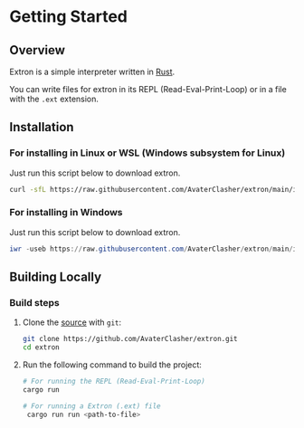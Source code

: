 # Getting Started

## Overview

Extron is a simple interpreter written in [Rust](https://www.rust-lang.org).

You can write files for extron in its REPL (Read-Eval-Print-Loop) or in a file with the `.ext` extension.

## Installation

### For installing in Linux or WSL (Windows subsystem for Linux)

Just run this script below to download extron.

```bash
curl -sfL https://raw.githubusercontent.com/AvaterClasher/extron/main/install.sh | sh
```

### For installing in Windows

Just run this script below to download extron.

```powershell
iwr -useb https://raw.githubusercontent.com/AvaterClasher/extron/main/install.ps1 | iex
```

## Building Locally

### Build steps

1. Clone the [source] with `git`:

   ```sh
   git clone https://github.com/AvaterClasher/extron.git
   cd extron
   ```

[source]: https://github.com/AvaterClasher/extron

2. Run the following command to build the project:

   ```bash
   # For running the REPL (Read-Eval-Print-Loop)
   cargo run
   ```
   
   ```bash
   # For running a Extron (.ext) file
    cargo run run <path-to-file>
   ```
